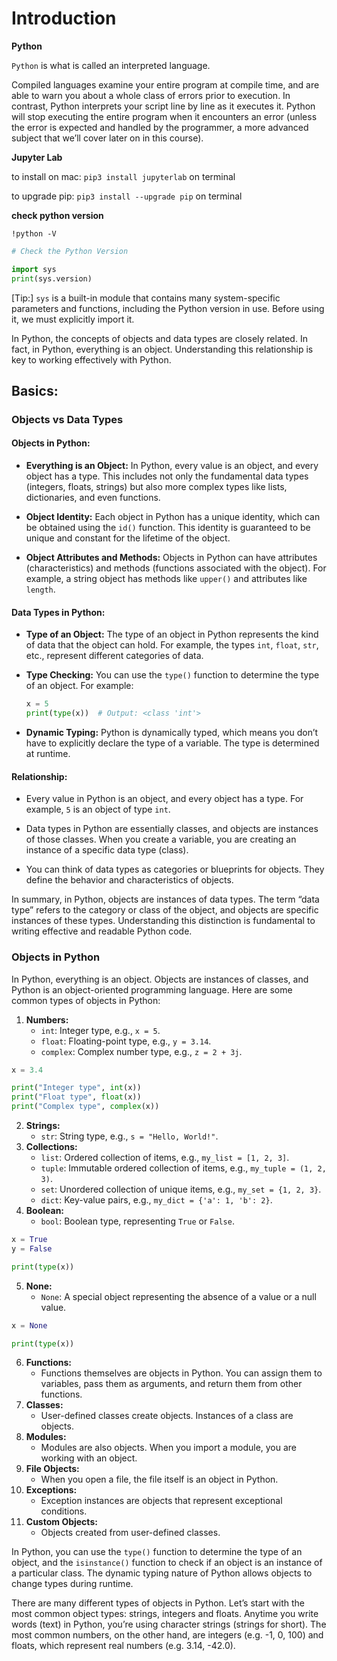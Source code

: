 # Introduction {#intro}

**Python**

`Python` is what is called an interpreted language. 

Compiled languages examine your entire program at compile time, and are able to warn you about a whole class of errors prior to execution. In contrast, Python interprets your script line by line as it executes it. Python will stop executing the entire program when it encounters an error (unless the error is expected and handled by the programmer, a more advanced subject that we'll cover later on in this course).


**Jupyter Lab**

to install on mac: `pip3 install jupyterlab` on terminal

to upgrade pip: `pip3 install --upgrade pip` on terminal

**check python version**

```
!python -V
```


```python
# Check the Python Version

import sys
print(sys.version)
```

[Tip:] `sys` is a built-in module that contains many system-specific parameters and functions, including the Python version in use. Before using it, we must explicitly import it.

In Python, the concepts of objects and data types are closely related. In fact, in Python, everything is an object. Understanding this relationship is key to working effectively with Python.

## Basics: 

### Objects vs Data Types

#### Objects in Python:

- **Everything is an Object:** In Python, every value is an object, and every object has a type. This includes not only the fundamental data types (integers, floats, strings) but also more complex types like lists, dictionaries, and even functions.

- **Object Identity:** Each object in Python has a unique identity, which can be obtained using the `id()` function. This identity is guaranteed to be unique and constant for the lifetime of the object.

- **Object Attributes and Methods:** Objects in Python can have attributes (characteristics) and methods (functions associated with the object). For example, a string object has methods like `upper()` and attributes like `length`.

#### Data Types in Python:

- **Type of an Object:** The type of an object in Python represents the kind of data that the object can hold. For example, the types `int`, `float`, `str`, etc., represent different categories of data.

- **Type Checking:** You can use the `type()` function to determine the type of an object. For example:
  ```python
  x = 5
  print(type(x))  # Output: <class 'int'>
  ```

- **Dynamic Typing:** Python is dynamically typed, which means you don't have to explicitly declare the type of a variable. The type is determined at runtime.

#### Relationship:

- Every value in Python is an object, and every object has a type. For example, `5` is an object of type `int`.

- Data types in Python are essentially classes, and objects are instances of those classes. When you create a variable, you are creating an instance of a specific data type (class).

- You can think of data types as categories or blueprints for objects. They define the behavior and characteristics of objects.

In summary, in Python, objects are instances of data types. The term "data type" refers to the category or class of the object, and objects are specific instances of these types. Understanding this distinction is fundamental to writing effective and readable Python code.

### Objects in Python

In Python, everything is an object. Objects are instances of classes, and Python is an object-oriented programming language. Here are some common types of objects in Python:

1. **Numbers:**
   - `int`: Integer type, e.g., `x = 5`.
   - `float`: Floating-point type, e.g., `y = 3.14`.
   - `complex`: Complex number type, e.g., `z = 2 + 3j`.

```python
x = 3.4

print("Integer type", int(x))
print("Float type", float(x))
print("Complex type", complex(x))
```

2. **Strings:**
   - `str`: String type, e.g., `s = "Hello, World!"`.

3. **Collections:**
   - `list`: Ordered collection of items, e.g., `my_list = [1, 2, 3]`.
   - `tuple`: Immutable ordered collection of items, e.g., `my_tuple = (1, 2, 3)`.
   - `set`: Unordered collection of unique items, e.g., `my_set = {1, 2, 3}`.
   - `dict`: Key-value pairs, e.g., `my_dict = {'a': 1, 'b': 2}`.

4. **Boolean:**
   - `bool`: Boolean type, representing `True` or `False`.

```python
x = True
y = False 

print(type(x))
```


5. **None:**
   - `None`: A special object representing the absence of a value or a null value.

```python
x = None

print(type(x))
```

6. **Functions:**
   - Functions themselves are objects in Python. You can assign them to variables, pass them as arguments, and return them from other functions.

7. **Classes:**
   - User-defined classes create objects. Instances of a class are objects.

8. **Modules:**
   - Modules are also objects. When you import a module, you are working with an object.

9. **File Objects:**
   - When you open a file, the file itself is an object in Python.

10. **Exceptions:**
    - Exception instances are objects that represent exceptional conditions.

11. **Custom Objects:**
    - Objects created from user-defined classes.

In Python, you can use the `type()` function to determine the type of an object, and the `isinstance()` function to check if an object is an instance of a particular class. The dynamic typing nature of Python allows objects to change types during runtime.

There are many different types of objects in Python. Let's start with the most common object types: strings, integers and floats. Anytime you write words (text) in Python, you're using character strings (strings for short). The most common numbers, on the other hand, are integers (e.g. -1, 0, 100) and floats, which represent real numbers (e.g. 3.14, -42.0).







